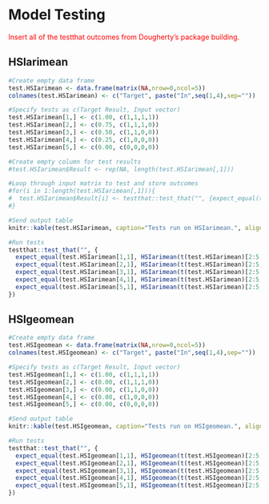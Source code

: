 # Model Testing

<span style="color: red;">Insert all of the testthat outcomes from Dougherty's package building.</span>

## HSIarimean

```r
#Create empty data frame
test.HSIarimean <- data.frame(matrix(NA,nrow=0,ncol=5))
colnames(test.HSIarimean) <- c("Target", paste("In",seq(1,4),sep=""))

#Specify tests as c(Target Result, Input vector)
test.HSIarimean[1,] <- c(1.00, c(1,1,1,1))
test.HSIarimean[2,] <- c(0.75, c(1,1,1,0))
test.HSIarimean[3,] <- c(0.50, c(1,1,0,0))
test.HSIarimean[4,] <- c(0.25, c(1,0,0,0))
test.HSIarimean[5,] <- c(0.00, c(0,0,0,0))

#Create empty column for test results
#test.HSIarimean$Result <- rep(NA, length(test.HSIarimean[,1]))

#Loop through input matrix to test and store outcomes
#for(i in 1:length(test.HSIarimean[,1])){
#  test.HSIarimean$Result[i] <- testthat::test_that("", {expect_equal(test.HSIarimean[i,1], HSIarimean(t(test.HSIarimean)[2:5,i]))})
#}

#Send output table
knitr::kable(test.HSIarimean, caption="Tests run on HSIarimean.", align="c") 

#Run tests
testthat::test_that("", {
  expect_equal(test.HSIarimean[1,1], HSIarimean(t(test.HSIarimean)[2:5,1]))
  expect_equal(test.HSIarimean[2,1], HSIarimean(t(test.HSIarimean)[2:5,2]))
  expect_equal(test.HSIarimean[3,1], HSIarimean(t(test.HSIarimean)[2:5,3]))
  expect_equal(test.HSIarimean[4,1], HSIarimean(t(test.HSIarimean)[2:5,4]))
  expect_equal(test.HSIarimean[5,1], HSIarimean(t(test.HSIarimean)[2:5,5]))
})
```

## HSIgeomean

```r
#Create empty data frame
test.HSIgeomean <- data.frame(matrix(NA,nrow=0,ncol=5))
colnames(test.HSIgeomean) <- c("Target", paste("In",seq(1,4),sep=""))

#Specify tests as c(Target Result, Input vector)
test.HSIgeomean[1,] <- c(1.00, c(1,1,1,1))
test.HSIgeomean[2,] <- c(0.00, c(1,1,1,0))
test.HSIgeomean[3,] <- c(0.00, c(1,1,0,0))
test.HSIgeomean[4,] <- c(0.00, c(1,0,0,0))
test.HSIgeomean[5,] <- c(0.00, c(0,0,0,0))

#Send output table
knitr::kable(test.HSIgeomean, caption="Tests run on HSIgeomean.", align="c") 

#Run tests
testthat::test_that("", {
  expect_equal(test.HSIgeomean[1,1], HSIgeomean(t(test.HSIgeomean)[2:5,1]))
  expect_equal(test.HSIgeomean[2,1], HSIgeomean(t(test.HSIgeomean)[2:5,2]))
  expect_equal(test.HSIgeomean[3,1], HSIgeomean(t(test.HSIgeomean)[2:5,3]))
  expect_equal(test.HSIgeomean[4,1], HSIgeomean(t(test.HSIgeomean)[2:5,4]))
  expect_equal(test.HSIgeomean[5,1], HSIgeomean(t(test.HSIgeomean)[2:5,5]))
})
```